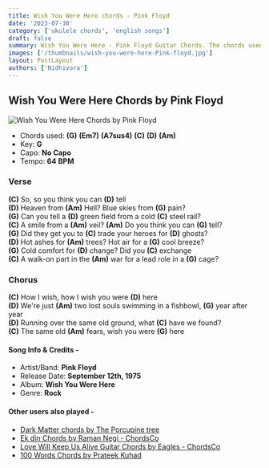 ```yaml
---
title: Wish You Were Here chords - Pink Floyd
date: '2023-07-30'
category: ['ukulele chords', 'english songs']
draft: false
summary: Wish You Were Here - Pink Floyd Guitar Chords. The chords used in this song are (G) (Em7) (A7sus4) (C) (D) (Am). The key of this song is G major.
images: ['/thumbnails/wish-you-were-here-Pink-floyd.jpg']
layout: PostLayout
authors: ['Nidhivora']
---
```


## Wish You Were Here Chords by Pink Floyd

![Wish You Were Here Chords by Pink Floyd](/thumbnails/wish-you-were-here-Pink-floyd.jpg)

- Chords used: **(G)** **(Em7)** **(A7sus4)** **(C)** **(D)** **(Am)**
- Key: **G**
- Capo: **No Capo**
- Tempo: **64** **BPM**

### Verse

**(C)** So, so you think you can **(D)** tell\
**(D)** Heaven from **(Am)** Hell? Blue skies from **(G)** pain?\
**(G)** Can you tell a **(D)** green field from a cold **(C)** steel rail?\
**(C)** A smile from a **(Am)** veil? **(Am)** Do you think you can **(G)** tell?\
**(G)** Did they get you to **(C)** trade your heroes for **(D)** ghosts?\
**(D)** Hot ashes for **(Am)** trees? Hot air for a **(G)** cool breeze?\
**(G)** Cold comfort for **(D)** change? Did you **(C)** exchange\
**(C)** A walk-on part in the **(Am)** war for a lead role in a **(G)** cage?

### Chorus

**(C)** How I wish, how I wish you were **(D)** here\
**(D)** We're just **(Am)** two lost souls swimming in a fishbowl, **(G)** year after year\
**(D)** Running over the same old ground, what **(C)** have we found?\
**(C)** The same old **(Am)** fears, wish you were **(G)** here

#### Song Info & Credits -

- Artist/Band: **Pink Floyd**
- Release Date: **September 12th, 1975**
- Album: **Wish You Were Here**
- Genre: **Rock**

#### Other users also played -

- [Dark Matter chords by The Porcupine tree](https://www.chordsco.com/chords/dark-matter-chords-by-the-porcupine-tree)
- [Ek din Chords by Raman Negi - ChordsCo](https://www.chordsco.com/chords/ek-din-chords-by-raman-negi-chordsco)
- [Love Will Keep Us Alive Guitar Chords by Eagles - ChordsCo](https://www.chordsco.com/chords/love-will-keep-us-alive-guitar-chords-by-eagles-chordsco)
- [100 Words Chords by Prateek Kuhad](https://www.chordsco.com/chords/100-words-chords-by-prateek-kuhad)
